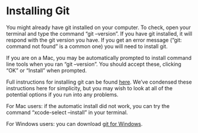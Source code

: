 # Installing Git {.sec-starting}

You might already have git installed on your computer. To check, open your terminal and type the command "git --version". If you have git installed, it will respond with the git version you have. If you get an error message ("git: command not found" is a common one) you will need to install git. 

If you are on a Mac, you may be automatically prompted to install command line tools when you ran "git --version". You should accept these, clicking "OK" or "Install" when prompted.

Full instructions for installing git can be found [here](https://happygitwithr.com/install-git.html). We've condensed these instructions here for simplicity, but you may wish to look at all of the potential options if you run into any problems.

For Mac users: if the automatic install did not work, you can try the command "xcode-select --install" in your terminal. 

For Windows users: you can download [git for Windows](https://gitforwindows.org/). 

